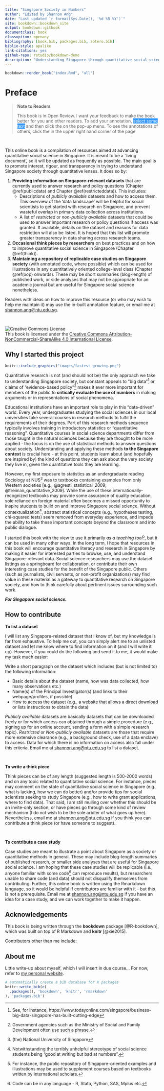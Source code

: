 ```yaml
--- 
title: "Singapore Society in Numbers"
author: "Edited by Shannon Ang"
date: "Last updated `r format(Sys.Date(), '%d %B %Y')`"
site: bookdown::bookdown_site
output: bookdown::gitbook
documentclass: book
classoption: openany
bibliography: [book.bib, packages.bib, zotero.bib]
biblio-style: apalike
link-citations: yes
github-repo: rstudio/bookdown-demo
description: "Understanding Singapore through quantitative social science"
---
```


```r
bookdown::render_book("index.Rmd", "all")
```

# Preface {-}

> **Note to Readers**
>
> <div>
This book is in Open Review. I want your feedback to make the book better for you and other readers. To add your annotation, <span style="background-color: #3297FD; color: white">select some text</span> and then click the <i class="h-icon-annotate"></i> on the pop-up menu. To see the annotations of others, click the <i class="h-icon-chevron-left"></i> in the upper right hand corner of the page <i class="fa fa-arrow-circle-right  fa-rotate-315" aria-hidden="true"></i>
</div>

<br>

This online book is a compilation of resources aimed at advancing quantitative social science in Singapore. It is meant to be a 'living document', so it will be updated as frequently as possible. The main goal is to promote interest, rigour, and transparency in trying to understand Singapore society through quantitative lenses. It does so by: 

1. **Providing information on Singapore-relevant datasets** that are currently used to answer research and policy questions (Chapter \@ref(publicdata) and Chapter \@ref(restricteddata)). This includes: 
    + Descriptions of *publicly available* datasets and how to access them. This overview of the 'data landscape' will be helpful for social scientists to get started with research on Singapore, and prevent wasteful overlap in primary data collection across institutions.
    + A list of *restricted* or *non-publicly available* datasets that could be used to answer important research or policy questions if access was granted. If available, details on the dataset and reasons for data restriction will also be listed. It is hoped that this list will promote greater transparency in data sharing across research teams. 
    
2. **Occasional think pieces by researchers** on best practices and on how to improve quantitative social science in Singapore (Chapter \@ref(think)).
3. **Maintaining a repository of replicable case studies on Singapore society** (with annotated code, where possible) which can be used for illustrations in any quantitatively oriented college-level class (Chapter \@ref(oop) onwards). These may be short summaries (blog-length) of published work, or side analyses that may not be appropriate for an academic journal but are useful for Singapore social science nonetheless.

Readers with ideas on how to improve this resource (or who may wish to help me maintain it) may use the in-built annotation feature, or email me at <shannon.ang@ntu.edu.sg>.

<br>

![Creative Commons License](images/cc.png)  
This book is licensed under the [Creative Commons Attribution-NonCommercial-ShareAlike 4.0 International License](http://creativecommons.org/licenses/by-nc-sa/4.0/).

## Why I started this project {-}

```r
knitr::include_graphics("images/fastest_growing.png")
```

Quantitative research is not (and should not be) the only approach we take to understanding Singapore society, but constant appeals to "big data"^[See, for instance, https://www.todayonline.com/singapore/business-big-data-singapore-has-built-cutting-edge] or claims of "evidence-based policy"^[Government agencies such as the Ministry of Social and Family Development often [use such a phrase.](https://www.msf.gov.sg/about-MSF/our-people/Divisions-at-MSF/Family-Development-and-Support/Pages/default.aspx)] makes it ever more important for members of the public to **critically evaluate the use of numbers** in making arguments or in representations of social phenomena.

Educational institutions have an important role to play in this "data-driven" world. Every year, undergraduates studying the social sciences in our local universities take several courses in research methods to fulfil the requirements of their degrees. Part of this research methods sequence typically involves training in introductory statistics or "quantitative reasoning". Quantitative courses in social science departments differ from those taught in the natural sciences because they are thought to be more applied - the focus is on the use of statistical methods to answer questions about society. Understanding and applying these methods **to the Singapore context** is crucial here - at this point, students learn about (and hopefully are inspired by) the kind of questions they can ask about the very society they live in, given the quantitative tools they are learning.

However, my first exposure to statistics as an undergraduate reading Sociology at NUS^[(the) National University of Singapore] was to textbooks containing examples from only Western societies [e.g., @agresti_statistical_2009; @treiman_quantitative_2009]. While the use of these internationally-recognized textbooks may provide some assurance of quality education, sole reliance on foreign material often becomes a missed opportunity to inspire students to build on and improve Singapore social science. Without contextualization^[Notwithstanding the terribly unhelpful stereotype of social science students being "good at writing but bad at numbers".], abstract statistical concepts (e.g., hypotheses testing, chi-squared tests) seem removed from everyday experience, and impede the ability to take these important concepts beyond the classroom and into public dialogue.

I started this book with the view to use it primarily *as a teaching tool*^[For instance, the public repository of Singapore-oriented examples and illustrations may be used to supplement courses based on textbooks written by international scholars.], but it can be used in many other ways. In the long term, I hope that resources in this book will encourage quantitative literacy and research in Singapore by making it easier for interested parties to browse, use, and understand Singapore-relevant data. Social science researchers may use the dataset listings as a springboard for collaboration, or contribute their own interesting case studies for the benefit of the Singapore public. Others (such as journalists, civil servants, or non-profit organizations) may find value in these material as a gateway to quantitative research on Singapore society, and how to think carefully about pertinent issues surrounding such work. 

__*For Singapore social science.*__

## How to contribute {-}

**To list a dataset**

I will list any Singapore-related dataset that I know of, but my knowledge is far from exhaustive. To help me out, you can simply alert me to an unlisted dataset and let me know where to find information on it (and I will write it up). However, if you could do the following and send it to me, it would make my task much easier:

Write a short paragraph on the dataset which includes (but is not limited to) the following information:

* Basic details about the dataset (name, how was data collected, how many observations etc.)
* Name(s) of the Principal Investigator(s) (and links to their webpage/profiles, if possible)
* How to access the dataset (e.g., a website that allows a direct download or lists instructions to obtain the data)

*Publicly available* datasets are basically datasets that can be downloaded freely or for which access can obtained through a simple procedure (e.g., signing up for an online account, sending a form with a simple research topic). *Restricted* or *Non-publicly available* datasets are those that require more extensive clearance (e.g., a background check, use of a data enclave) to access. Data for which there is no information on access also fall under this criteria. Email me at <shannon.ang@ntu.edu.sg> to list a dataset.

<br>

**To write a think piece**

Think pieces can be of any length (suggested length is 500-2000 words) and on any topic related to quantitative social science. For instance, pieces may comment on the state of quantitative social science in Singapore (e.g., what is lacking, how we can do better) and/or provide tips for social scientists seeking to study Singapore (e.g., how to write grant applications, where to find data). That said, I am still mulling over whether this should be an invite-only section, or have pieces go through some kind of review mechanism (I do not wish to be the sole arbiter of what goes up here). Nevertheless, email me at <shannon.ang@ntu.edu.sg> if you think you can contribute a think piece (or have someone to suggest).

<br>

**To contribute a case study**

Case studies are meant to illustrate a point about Singapore as a society or quantitative methods in general. These may include blog-length summaries of published research, or smaller side analyses that are useful for Singapore social science. I am hoping that these case studies will be replicable (i.e., anyone familiar with some code^[Code can be in any language - R, Stata, Python, SAS, Mplus etc.] can reproduce results), but researchers unable to share code (and data) should not disqualify themselves from contributing. Further, this online book is written using the Rmarkdown language, so it would be helpful if contributors are familiar with it - but this is not a prerequisite. Email me at <shannon.ang@ntu.edu.sg> if you have an idea for a case study, and we can work together to make it happen.

## Acknowledgements {-}

This book is being written through the **bookdown** package [@R-bookdown], which was built on top of R Markdown and **knitr** [@xie2015].

Contributors other than me include:

## About me {-}

Little write-up about myself, which I will insert in due course... For now, refer to [my personal website](https://www.shannonang.net).

```r
# automatically create a bib database for R packages
knitr::write_bib(c(
  .packages(), 'bookdown', 'knitr', 'rmarkdown'
), 'packages.bib')
```

